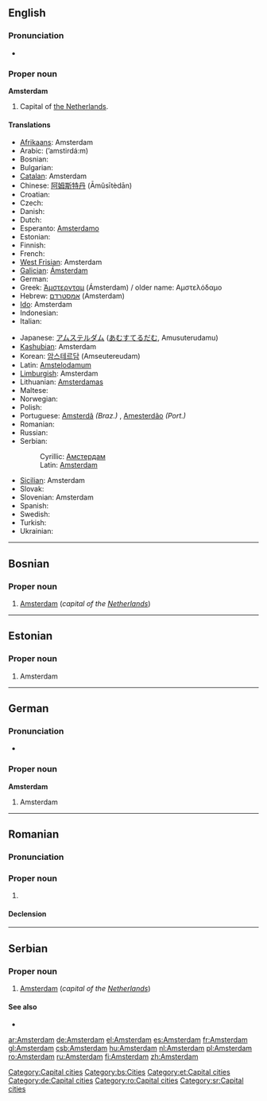 {{wikipedia}}
==English==

===Pronunciation===
* {{audio|en-us-Amsterdam.ogg|Audio (US)}}

===Proper noun===
'''Amsterdam'''

# Capital of [[The Netherlands|the Netherlands]].

====Translations====
{{top}}
* [[Afrikaans]]: Amsterdam
* Arabic: {{Arab|[[امستردام|أمستردام]]}} (’amstirdá:m)
* Bosnian: {{t-|bs|Amsterdam|m}}
* Bulgarian: {{t-|bg|Амстердам|tr=Amsterdám|sc=Cyrl}}
* [[Catalan]]: Amsterdam
* Chinese: [[阿姆斯特丹]] (Āmǔsītèdān)
* Croatian: {{t-|hr|Amsterdam}}
* Czech: {{t-|cs|Amsterdam}}
* Danish: {{t-|da|Amsterdam}}
* Dutch: {{t+|nl|Amsterdam|n}}
* Esperanto: [[Amsterdamo]]
* Estonian: {{t-|et|Amsterdam}}
* Finnish: {{t+|fi|Amsterdam}}
* French: {{t+|fr|Amsterdam}}
* [[West Frisian]]: Amsterdam
* [[Galician]]: [[Ámsterdam]]
* German: {{t+|de|Amsterdam}}
* Greek: [[Άμστερνταμ]] (Ámsterdam) / older name: Αμστελόδαμο
* Hebrew: [[אמסטרדם]] (Amsterdam) {{f}}
* [[Ido]]: Amsterdam
* Indonesian: {{t-|id|Amsterdam|xs=Indonesian}}
* Italian: {{t-|it|Amsterdam|f}}
{{mid}}
* Japanese: [[アムステルダム]] ([[あむすてるだむ]], Amusuterudamu)
* [[Kashubian]]: Amsterdam
* Korean: [[암스테르담]] (Amseutereudam)
* Latin: [[Amstelodamum]]
* [[Limburgish]]: Amsterdam
* Lithuanian: [[Amsterdamas]]
* Maltese: {{t-|mt|Amsterdam|xs=Maltese}}
* Norwegian: {{t-|no|Amsterdam}}
* Polish: {{t+|pl|Amsterdam}}
* Portuguese: [[Amsterdã]] ''(Braz.)'' {{f}}, [[Amesterdão]] ''(Port.)'' {{f}}
* Romanian: {{t+|ro|Amsterdam|n}}
* Russian: {{t+|ru|Амстердам|m|tr=Amsterdám|sc=Cyrl}}
* Serbian:
*: Cyrillic: [[Амстердам#Serbian|Амстердам]] {{m}}
*: Latin: [[Amsterdam#Serbian|Amsterdam]] {{m}}
* [[Sicilian]]: Amsterdam
* Slovak: {{t-|sk|Amsterdam}}
* Slovenian: Amsterdam
* Spanish: {{t+|es|Amsterdam}}
* Swedish: {{t-|sv|Amsterdam}}
* Turkish: {{t-|tr|Amsterdam}}
* Ukrainian: {{t-|uk|Амстердам|tr=Amsterdám|sc=Cyrl|xs=Ukrainian}}
{{bottom}}

[[Category:Capital cities]]

----

==Bosnian==

===Proper noun===
{{infl|bs|proper noun|g=m}}

# [[Amsterdam#English|Amsterdam]] (''capital of the [[Netherlands]]'')

[[Category:bs:Cities]]

----

==Estonian==

===Proper noun===
{{infl|et|proper noun}}

# Amsterdam

[[Category:et:Capital cities]]

----

==German==

===Pronunciation===
*{{audio|De-Amsterdam.OGG|audio}}

===Proper noun===
'''Amsterdam'''

# Amsterdam

[[Category:de:Capital cities]]

----

==Romanian==

===Pronunciation===
{{IPA|[am.ster.dam]|lang=ro}}

===Proper noun===
{{infl|ro|proper noun|g=n}}

# {{l|en|Amsterdam}}

====Declension====
{{ro-country|gend=n|Amsterdamului}}

[[Category:ro:Capital cities]]

----

==Serbian==

===Proper noun===
{{infl|sr|proper noun|g=m}}

# [[Amsterdam#English|Amsterdam]] (''capital of the [[Netherlands]]'')

====See also====
* {{l|sr|Амстердам}}

[[Category:sr:Capital cities]]

[[ar:Amsterdam]]
[[de:Amsterdam]]
[[el:Amsterdam]]
[[es:Amsterdam]]
[[fr:Amsterdam]]
[[gl:Amsterdam]]
[[csb:Amsterdam]]
[[hu:Amsterdam]]
[[nl:Amsterdam]]
[[pl:Amsterdam]]
[[ro:Amsterdam]]
[[ru:Amsterdam]]
[[fi:Amsterdam]]
[[zh:Amsterdam]]
